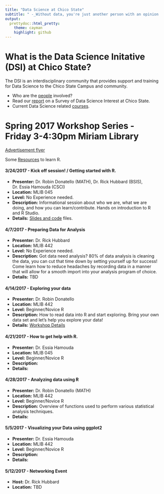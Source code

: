 ```yaml
---
title: "Data Science at Chico State"
subtitle: " -_Without data, you're just another person with an opinion._  W. Edwards Deming' "
output:
  prettydoc::html_pretty:
    theme: cayman
    highlight: github
---
```


# What is the Data Science Initative (DSI) at Chico State? 

The DSI is an interdisciplinary community that provides support and training for Data Science to the Chico State Campus and community. 

<!--* Read more about our [mission](mission.html) here. -->
* Who are the [people](people.html) involved? 
* Read our [report](DSInterestSurveyAnalysis.pdf) on a Survey of Data Science Interest at Chico State. 
* Current Data Science related [courses](courses.html). 

# Spring 2017 Workshop Series - Friday 3-4:30pm Miriam Library

[Advertisement flyer](Data Science Initiative Workshop Flier.pdf)

Some [Resources](resources.html) to learn R. 


#### 3/24/2017 - Kick off session! / Getting started with R.
* **Presenter:** Dr. Robin Donatello (MATH), Dr. Rick Hubbard (BSIS), Dr. Essia Hamouda (CSCI)
* **Location:** MLIB 045
* **Level:** No Experience needed. 
* **Description:** 	Informational session about who we are, what we are doing, and how you 
can learn/contribute. Hands on introduction to R and R Studio. 
* **Details:** [Slides and code](materials/2017-03-24.html) files. 

#### 4/7/2017 - Preparing Data for Analysis

* **Presenter:** Dr. Rick Hubbard
* **Location:** MLIB 442
* **Level:** No Experience needed. 
* **Description:** Got data need analysis? 80% of data analysis is cleaning the data, 
you can cut that time down by setting yourself up for success! Come learn how to reduce 
headaches by recording data in a manner that will allow for a smooth import into your 
analysis program of choice. 
* **Details:** TBD

#### 4/14/2017 - Exploring your data
* **Presenter:** Dr. Robin Donatello 
* **Location:** MLIB 442
* **Level:** Beginner/Novice R
* **Description:** 	How to read data into R and start exploring. Bring your own data set and let's help you explore your data! 
* **Details:** [Workshop Details](materials/2017-04-14.html)

#### 4/21/2017	- How to get help with R. 
* **Presenter:** Dr. Essia Hamouda 
* **Location:** MLIB 045
* **Level:** Beginner/Novice R  
* **Description:** 	
* **Details:** 

#### 4/28/2017	- Analyzing data using R
* **Presenter:** Dr. Robin Donatello (MATH)
* **Location:** MLIB 442
* **Level:** Beginner/Novice R  
* **Description:** 	Overview of functions used to perform various statistical analysis techniques.
* **Details:** 

#### 5/5/2017	- Visualizing your Data using ggplot2
* **Presenter:** Dr. Essia Hamouda 
* **Location:** MLIB 442
* **Level:** Beginner/Novice R  
* **Description:** 	
* **Details:** 

#### 5/12/2017 - Networking Event
* **Host:** Dr. Rick Hubbard
* **Location:** TBD




